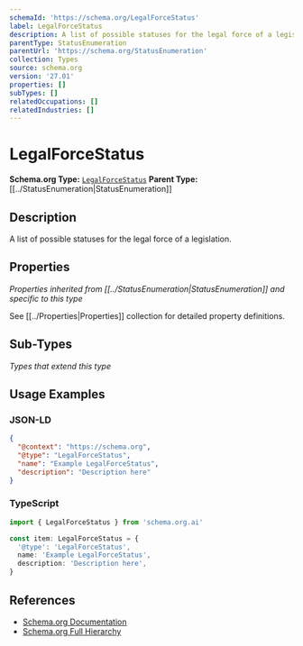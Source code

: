 ```yaml
---
schemaId: 'https://schema.org/LegalForceStatus'
label: LegalForceStatus
description: A list of possible statuses for the legal force of a legislation.
parentType: StatusEnumeration
parentUrl: 'https://schema.org/StatusEnumeration'
collection: Types
source: schema.org
version: '27.01'
properties: []
subTypes: []
relatedOccupations: []
relatedIndustries: []
---
```

# LegalForceStatus

**Schema.org Type:** [`LegalForceStatus`](https://schema.org/LegalForceStatus)
**Parent Type:** [[../StatusEnumeration|StatusEnumeration]]

## Description

A list of possible statuses for the legal force of a legislation.

## Properties

*Properties inherited from [[../StatusEnumeration|StatusEnumeration]] and specific to this type*

See [[../Properties|Properties]] collection for detailed property definitions.

## Sub-Types

*Types that extend this type*

## Usage Examples

### JSON-LD

```json
{
  "@context": "https://schema.org",
  "@type": "LegalForceStatus",
  "name": "Example LegalForceStatus",
  "description": "Description here"
}
```

### TypeScript

```typescript
import { LegalForceStatus } from 'schema.org.ai'

const item: LegalForceStatus = {
  '@type': 'LegalForceStatus',
  name: 'Example LegalForceStatus',
  description: 'Description here',
}
```

## References

- [Schema.org Documentation](https://schema.org/LegalForceStatus)
- [Schema.org Full Hierarchy](https://schema.org/docs/full.html)
